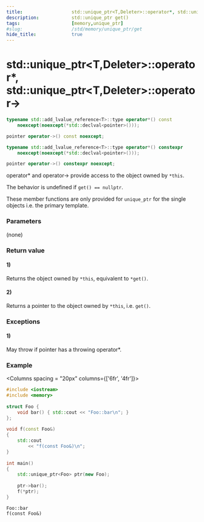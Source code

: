 ```yaml
---
title:                  std::unique_ptr<T,Deleter>::operator*, std::unique_ptr<T,Deleter>::operator->
description:            std::unique_ptr get()
tags:                   [memory,unique_ptr]
#slug:                  /std/memory/unique_ptr/get
hide_title:             true
---
```



# std::unique_ptr&lt;T,Deleter&gt;::operator*, std::unique_ptr&lt;T,Deleter&gt;::operator-&gt;


```cpp title="Since C++11"
typename std::add_lvalue_reference<T>::type operator*() const
    noexcept(noexcept(*std::declval<pointer>()));

pointer operator->() const noexcept;                            
```

```cpp title="Since C++23"
typename std::add_lvalue_reference<T>::type operator*() constexpr
    noexcept(noexcept(*std::declval<pointer>()));

pointer operator->() constexpr noexcept;                        
```
		
operator* and operator-> provide access to the object owned by `*this`.

The behavior is undefined if `get() == nullptr`.

These member functions are only provided for `unique_ptr` for the single objects i.e. the primary template.

### Parameters
(none)

### Return value
#### 1) 
Returns the object owned by `*this`, equivalent to `*get()`.
#### 2) 
Returns a pointer to the object owned by `*this`, i.e. `get()`.

### Exceptions
#### 1) 
May throw if pointer has a throwing operator*.

### Example

<Columns spacing = "20px" columns={['6fr', '4fr']}>
<div>

```cpp
#include <iostream>
#include <memory>
 
struct Foo {
    void bar() { std::cout << "Foo::bar\n"; }
};
 
void f(const Foo&) 
{
    std::cout 
        << "f(const Foo&)\n";
}
 
int main() 
{
    std::unique_ptr<Foo> ptr(new Foo);
 
    ptr->bar();
    f(*ptr);
}
```

</div>

<div>

```plaintext title="Result"
Foo::bar
f(const Foo&)
```

</div>
</Columns>